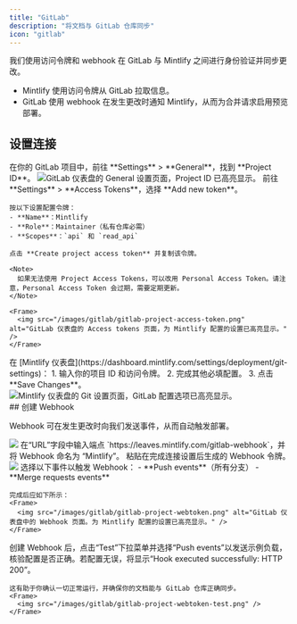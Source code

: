 ```yaml
---
title: "GitLab"
description: "将文档与 GitLab 仓库同步"
icon: "gitlab"
---
```


我们使用访问令牌和 webhook 在 GitLab 与 Mintlify 之间进行身份验证并同步更改。

- Mintlify 使用访问令牌从 GitLab 拉取信息。
- GitLab 使用 webhook 在发生更改时通知 Mintlify，从而为合并请求启用预览部署。

## 设置连接

<Steps>
  <Step title="查找项目 ID">
    在你的 GitLab 项目中，前往 **Settings** > **General**，找到 **Project ID**。
    <Frame>
      <img src="/images/gitlab/gitlab-project-id.png" alt="GitLab 仪表盘的 General 设置页面，Project ID 已高亮显示。" />
    </Frame>
  </Step>
  <Step title="生成访问令牌">
    前往 **Settings** > **Access Tokens**，选择 **Add new token**。
    
    按以下设置配置令牌：
    - **Name**：Mintlify
    - **Role**：Maintainer（私有仓库必需）
    - **Scopes**：`api` 和 `read_api`
    
    点击 **Create project access token** 并复制该令牌。

    <Note>
      如果无法使用 Project Access Tokens，可以改用 Personal Access Token。请注意，Personal Access Token 会过期，需要定期更新。
    </Note>

    <Frame>
      <img src="/images/gitlab/gitlab-project-access-token.png" alt="GitLab 仪表盘的 Access tokens 页面，为 Mintlify 配置的设置已高亮显示。" />
    </Frame>

  </Step>
  <Step title="设置连接">
    在 [Mintlify 仪表盘](https://dashboard.mintlify.com/settings/deployment/git-settings)：
    1. 输入你的项目 ID 和访问令牌。
    2. 完成其他必填配置。
    3. 点击 **Save Changes**。
    <Frame>
      <img src="/images/gitlab/gitlab-config.png" alt="Mintlify 仪表盘的 Git 设置页面，GitLab 配置选项已高亮显示。" />
    </Frame>
  </Step>
</Steps>

<div id="create-the-webhook">
  ## 创建 Webhook
</div>

Webhook 可在发生更改时向我们发送事件，从而自动触发部署。

<Steps>
  <Step title="进入 Settings > Webhooks 并点击“Add new Webhook”">
    <Frame>
      <img src="/images/gitlab/gitlab-webhook.png" />
    </Frame>
  </Step>
  <Step title="设置 URL 和 Webhook">
    在“URL”字段中输入端点 `https://leaves.mintlify.com/gitlab-webhook`，并将 Webhook 命名为 “Mintlify”。

  </Step>
  <Step title="粘贴令牌">
    粘贴在完成连接设置后生成的 Webhook 令牌。
    <Frame>
      <img src="/images/gitlab/gitlab-show-webtoken.png" />
    </Frame>
  </Step>
  <Step title="选择事件">
    选择以下事件以触发 Webhook：
    - **Push events**（所有分支）
    - **Merge requests events**
      
    完成后应如下所示：
    <Frame>
      <img src="/images/gitlab/gitlab-project-webtoken.png" alt="GitLab 仪表盘中的 Webhook 页面。为 Mintlify 配置的设置已高亮显示。" />
    </Frame>
  </Step>
  <Step title="测试 Webhook">
    创建 Webhook 后，点击“Test”下拉菜单并选择“Push events”以发送示例负载，核验配置是否正确。若配置无误，将显示“Hook executed successfully: HTTP 200”。

    这有助于你确认一切正常运行，并确保你的文档能与 GitLab 仓库正确同步。
    <Frame>
      <img src="/images/gitlab/gitlab-project-webtoken-test.png" />
    </Frame>

  </Step>
</Steps>